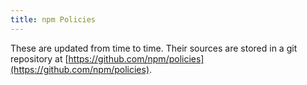 ```yaml
---
title: npm Policies
---
```


These are updated from time to time.  Their sources are stored in a git
repository at [https://github.com/npm/policies](https://github.com/npm/policies).


<Index />
